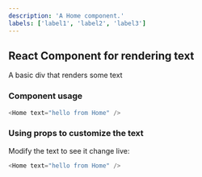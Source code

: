 ```yaml
---
description: 'A Home component.'
labels: ['label1', 'label2', 'label3']
---
```



## React Component for rendering text

A basic div that renders some text

### Component usage
```js
<Home text="hello from Home" />
```

### Using props to customize the text

Modify the text to see it change live:
```js live
<Home text="hello from Home" />
```
